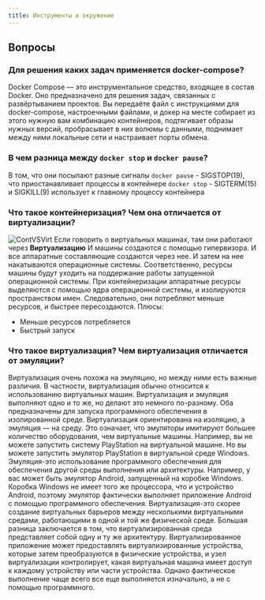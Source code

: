 ```yaml
---
title: Инструменты и окружение
---
```

## Вопросы
### Для решения каких задач применяется docker-compose?

Docker Compose — это инструментальное средство, входящее в состав Docker. Оно предназначено для решения задач, связанных с развёртыванием проектов.
Вы передаёте файл с инструкциями для docker-compose, настроечными файлами, и докер на месте собирает из этого нужную вам комбинацию контейнеров, подтягивает образы нужных версий, пробрасывает в них волюмы с данными, поднимает между ними локальные сети и настраивает порты обмена.
### В чем разница между `docker stop` и `docker pause`?

В том, что они посылают разные сигналы
`docker pause` - SIGSTOP(19), что приостанавливает процессы в контейнере
`docker stop` - SIGTERM(15) и SIGKILL(9) использует к главному процессу контейнера

### Что такое контейнеризация? Чем она отличается от виртуализации?

![ContVSVirt](../img/docker/cont_vs_virt.png)
Если говорить о виртуальных машинах, там они работают через **Виртуализацию**
И машины создаются с помощью гипервизора. И все аппаратные составляющие создаются через нее. И затем на нее накатываются операционные системы.
Соответственно, ресурсы машины будут уходить на поддержание работы запущенной операционной системы.
При контейнеризации аппаратные ресурсы выделяются с помощью ядра операционной системы, и изолируются пространством имен. Следовательно, они потребляют меньше ресурсов, и быстрее пересоздаются.
Плюсы:
- Меньше ресурсов потребляется
- Быстрый запуск

### Что такое виртуализация? Чем виртуализация отличается от эмуляции?

Виртуализация очень похожа на эмуляцию, но между ними есть важные различия. В частности, виртуализация обычно относится к использованию виртуальных машин. Виртуализация и эмуляция выполняют одно и то же, но делают это немного по-разному.
Оба предназначены для запуска программного обеспечения в изолированной среде. Виртуализация ориентирована на изоляцию, а эмуляция — на среду. Это означает, что эмуляторы имитируют большее количество оборудования, чем виртуальные машины.
Например, вы не можете запустить систему PlayStation на виртуальной машине. Но вы можете запустить эмулятор PlayStation в виртуальной среде Windows.
Эмуляция-это использование программного обеспечения для обеспечения другой среды выполнения или архитектуры. Например, у вас может быть эмулятор Android, запущенный на коробке Windows. Коробка Windows не имеет того же процессора, что и устройство Android, поэтому эмулятор фактически выполняет приложение Android с помощью программного обеспечения.
Виртуализация-это скорее создание виртуальных барьеров между несколькими виртуальными средами, работающими в одной и той же физической среде. Большая разница заключается в том, что виртуализированная среда представляет собой одну и ту же архитектуру. Виртуализированное приложение может предоставлять виртуализированные устройства, которые затем преобразуются в физические устройства, и узел виртуализации контролирует, какая виртуальная машина имеет доступ к каждому устройству или части устройства. Однако фактическое выполнение чаще всего все еще выполняется изначально, а не с помощью программного.
